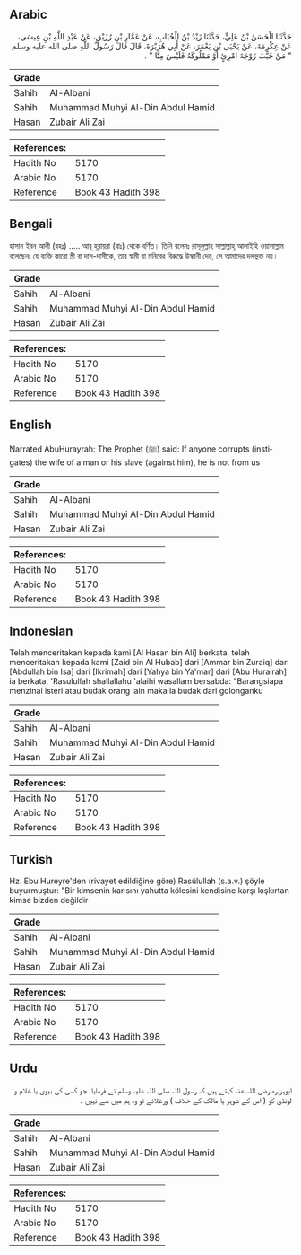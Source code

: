 ## Arabic


<div dir="rtl" lang="ar" style={{fontSize:'larger',backgroundColor:'#f8f9fa',padding:20}}>
حَدَّثَنَا الْحَسَنُ بْنُ عَلِيٍّ، حَدَّثَنَا زَيْدُ بْنُ الْحُبَابِ، عَنْ عَمَّارِ بْنِ رُزَيْقٍ، عَنْ عَبْدِ اللَّهِ بْنِ عِيسَى، عَنْ عِكْرِمَةَ، عَنْ يَحْيَى بْنِ يَعْمَرَ، عَنْ أَبِي هُرَيْرَةَ، قَالَ قَالَ رَسُولُ اللَّهِ صلى الله عليه وسلم ‏ "‏ مَنْ خَبَّبَ زَوْجَةَ امْرِئٍ أَوْ مَمْلُوكَهُ فَلَيْسَ مِنَّا ‏"‏ ‏.‏
</div>
<div style={{backgroundColor:'#f8f9fa',padding:20, marginBottom: 10}}><table> <thead> <tr> <th>Grade</th> <th></th> </tr> </thead> <tbody> <tr><td>Sahih</td><td>Al-Albani</td></tr><tr><td>Sahih</td><td>Muhammad Muhyi Al-Din Abdul Hamid</td></tr><tr><td>Hasan</td><td>Zubair Ali Zai</td></tr></tbody></table><table> <thead> <tr> <th>References:</th> <th></th> </tr> </thead> <tbody><tr><td>Hadith No</td><td>5170</td></tr><tr><td>Arabic No</td><td>5170</td></tr><tr><td>Reference</td><td>Book 43 Hadith 398</td></tr></tbody></table></div>

## Bengali


<div dir="ltr" lang="bn" style={{fontSize:'larger',backgroundColor:'#f8f9fa',padding:20}}>
হাসান ইবন আলী (রহঃ) ..... আবূ হুরায়রা (রাঃ) থেকে বর্ণিত। তিনি বলেনঃ রাসূলুল্লাহ সাল্লাল্লাহু আলাইহি ওয়াসাল্লাম বলেছেনঃ যে ব্যক্তি কারো স্ত্রী বা দাস-দাসীকে, তার স্বামী বা মনিবের বিরুদ্ধে উস্কানী দেয়, সে আমাদের দলভুক্ত নয়।
</div>
<div style={{backgroundColor:'#f8f9fa',padding:20, marginBottom: 10}}><table> <thead> <tr> <th>Grade</th> <th></th> </tr> </thead> <tbody> <tr><td>Sahih</td><td>Al-Albani</td></tr><tr><td>Sahih</td><td>Muhammad Muhyi Al-Din Abdul Hamid</td></tr><tr><td>Hasan</td><td>Zubair Ali Zai</td></tr></tbody></table><table> <thead> <tr> <th>References:</th> <th></th> </tr> </thead> <tbody><tr><td>Hadith No</td><td>5170</td></tr><tr><td>Arabic No</td><td>5170</td></tr><tr><td>Reference</td><td>Book 43 Hadith 398</td></tr></tbody></table></div>

## English


<div dir="ltr" lang="en" style={{fontSize:'larger',backgroundColor:'#f8f9fa',padding:20}}>
Narrated AbuHurayrah: The Prophet (ﷺ) said: If anyone corrupts (instigates) the wife of a man or his slave (against him), he is not from us
</div>
<div style={{backgroundColor:'#f8f9fa',padding:20, marginBottom: 10}}><table> <thead> <tr> <th>Grade</th> <th></th> </tr> </thead> <tbody> <tr><td>Sahih</td><td>Al-Albani</td></tr><tr><td>Sahih</td><td>Muhammad Muhyi Al-Din Abdul Hamid</td></tr><tr><td>Hasan</td><td>Zubair Ali Zai</td></tr></tbody></table><table> <thead> <tr> <th>References:</th> <th></th> </tr> </thead> <tbody><tr><td>Hadith No</td><td>5170</td></tr><tr><td>Arabic No</td><td>5170</td></tr><tr><td>Reference</td><td>Book 43 Hadith 398</td></tr></tbody></table></div>

## Indonesian


<div dir="ltr" lang="id" style={{fontSize:'larger',backgroundColor:'#f8f9fa',padding:20}}>
Telah menceritakan kepada kami [Al Hasan bin Ali] berkata, telah menceritakan kepada kami [Zaid bin Al Hubab] dari [Ammar bin Zuraiq] dari [Abdullah bin Isa] dari [Ikrimah] dari [Yahya bin Ya'mar] dari [Abu Hurairah] ia berkata, 'Rasulullah shallallahu 'alaihi wasallam bersabda: "Barangsiapa menzinai isteri atau budak orang lain maka ia budak dari golonganku
</div>
<div style={{backgroundColor:'#f8f9fa',padding:20, marginBottom: 10}}><table> <thead> <tr> <th>Grade</th> <th></th> </tr> </thead> <tbody> <tr><td>Sahih</td><td>Al-Albani</td></tr><tr><td>Sahih</td><td>Muhammad Muhyi Al-Din Abdul Hamid</td></tr><tr><td>Hasan</td><td>Zubair Ali Zai</td></tr></tbody></table><table> <thead> <tr> <th>References:</th> <th></th> </tr> </thead> <tbody><tr><td>Hadith No</td><td>5170</td></tr><tr><td>Arabic No</td><td>5170</td></tr><tr><td>Reference</td><td>Book 43 Hadith 398</td></tr></tbody></table></div>

## Turkish


<div dir="ltr" lang="tr" style={{fontSize:'larger',backgroundColor:'#f8f9fa',padding:20}}>
Hz. Ebu Hureyre'den (rivayet edildiğine göre) Rasûlullah (s.a.v.) şöyle buyurmuştur: "Bir kimsenin karısını yahutta kölesini kendisine karşı kışkırtan kimse bizden değildir
</div>
<div style={{backgroundColor:'#f8f9fa',padding:20, marginBottom: 10}}><table> <thead> <tr> <th>Grade</th> <th></th> </tr> </thead> <tbody> <tr><td>Sahih</td><td>Al-Albani</td></tr><tr><td>Sahih</td><td>Muhammad Muhyi Al-Din Abdul Hamid</td></tr><tr><td>Hasan</td><td>Zubair Ali Zai</td></tr></tbody></table><table> <thead> <tr> <th>References:</th> <th></th> </tr> </thead> <tbody><tr><td>Hadith No</td><td>5170</td></tr><tr><td>Arabic No</td><td>5170</td></tr><tr><td>Reference</td><td>Book 43 Hadith 398</td></tr></tbody></table></div>

## Urdu


<div dir="rtl" lang="ur" style={{fontSize:'larger',backgroundColor:'#f8f9fa',padding:20}}>
ابوہریرہ رضی اللہ عنہ کہتے ہیں کہ رسول اللہ صلی اللہ علیہ وسلم نے فرمایا: جو کسی کی بیوی یا غلام و لونڈی کو ( اس کے شوہر یا مالک کے خلاف ) ورغلائے تو وہ ہم میں سے نہیں ۔
</div>
<div style={{backgroundColor:'#f8f9fa',padding:20, marginBottom: 10}}><table> <thead> <tr> <th>Grade</th> <th></th> </tr> </thead> <tbody> <tr><td>Sahih</td><td>Al-Albani</td></tr><tr><td>Sahih</td><td>Muhammad Muhyi Al-Din Abdul Hamid</td></tr><tr><td>Hasan</td><td>Zubair Ali Zai</td></tr></tbody></table><table> <thead> <tr> <th>References:</th> <th></th> </tr> </thead> <tbody><tr><td>Hadith No</td><td>5170</td></tr><tr><td>Arabic No</td><td>5170</td></tr><tr><td>Reference</td><td>Book 43 Hadith 398</td></tr></tbody></table></div>